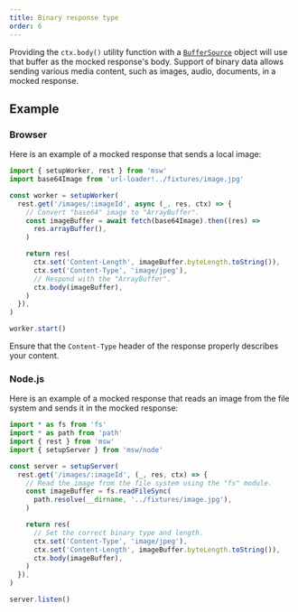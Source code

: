 ```yaml
---
title: Binary response type
order: 6
---
```


Providing the `ctx.body()` utility function with a [`BufferSource`](https://developer.mozilla.org/en-US/docs/Web/API/BufferSource) object will use that buffer as the mocked response's body. Support of binary data allows sending various media content, such as images, audio, documents, in a mocked response.

## Example

### Browser

Here is an example of a mocked response that sends a local image:

```js
import { setupWorker, rest } from 'msw'
import base64Image from 'url-loader!../fixtures/image.jpg'

const worker = setupWorker(
  rest.get('/images/:imageId', async (_, res, ctx) => {
    // Convert "base64" image to "ArrayBuffer".
    const imageBuffer = await fetch(base64Image).then((res) =>
      res.arrayBuffer(),
    )

    return res(
      ctx.set('Content-Length', imageBuffer.byteLength.toString()),
      ctx.set('Content-Type', 'image/jpeg'),
      // Respond with the "ArrayBuffer".
      ctx.body(imageBuffer),
    )
  }),
)

worker.start()
```

<Hint>
  Ensure that the <code>Content-Type</code> header of the response properly
  describes your content.
</Hint>

### Node.js

Here is an example of a mocked response that reads an image from the file system and sends it in the mocked response:

```js
import * as fs from 'fs'
import * as path from 'path'
import { rest } from 'msw'
import { setupServer } from 'msw/node'

const server = setupServer(
  rest.get('/images/:imageId', (_, res, ctx) => {
    // Read the image from the file system using the "fs" module.
    const imageBuffer = fs.readFileSync(
      path.resolve(__dirname, '../fixtures/image.jpg'),
    )

    return res(
      // Set the correct binary type and length.
      ctx.set('Content-Type', 'image/jpeg'),
      ctx.set('Content-Length', imageBuffer.byteLength.toString()),
      ctx.body(imageBuffer),
    )
  }),
)

server.listen()
```
